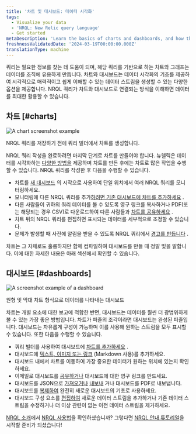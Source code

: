 ```yaml
---
title: '차트 및 대시보드: 데이터 시각화'
tags:
  - Visualize your data
  - 'NRQL: New Relic query language'
  - Get started
metaDescription: 'Learn the basics of charts and dashboards, and how they relate to NRQL.'
freshnessValidatedDate: '2024-03-19T00:00:00.000Z'
translationType: machine
---
```




쿼리는 필요한 정보를 찾는 데 도움이 되며, 해당 쿼리를 기반으로 하는 차트와 그래프는 데이터를 조직에 유용하게 만듭니다. 차트와 대시보드는 데이터 시각화의 기초를 제공하여 시각적으로 매력적이고 쉽게 이해할 수 있는 데이터 스트림을 생성할 수 있는 다양한 옵션을 제공합니다. NRQL 쿼리가 차트와 대시보드로 연결되는 방식을 이해하면 데이터를 최대한 활용할 수 있습니다.

## 차트 [#charts]

<img
  title="A chart screenshot example"
  alt="A chart screenshot example "
  src={chartsChartUi}
/>

<figcaption>
  NRQL 쿼리를 저장하기 전에 쿼리 빌더에서 차트를 생성합니다.
</figcaption>

NRQL 쿼리 작성을 완료하려면 마지막 단계로 차트를 만들어야 합니다. 뉴렐릭은 데이터를 시각화하는 [다양한 방법을](/docs/query-your-data/explore-query-data/use-charts/chart-types) 제공하며 차트를 만든 후에는 차트로 많은 작업을 수행할 수 있습니다. NRQL 쿼리를 작성한 후 다음을 수행할 수 있습니다.

* 차트를 [새 대시보드](/docs/query-your-data/explore-query-data/dashboards/introduction-dashboards#dashboards-create) 의 시작으로 사용하여 단일 위치에서 여러 NRQL 쿼리를 모니터링하세요.
* 모니터링에 다른 NRQL 쿼리를 추가[하려면 기존 대시보드에 차트를 추가하세요](/docs/query-your-data/explore-query-data/dashboards/manage-your-dashboard/#add-pages-edit) .
* 다른 사람들이 귀하의 쿼리 데이터를 볼 수 있도록 영구 링크를 복사하거나 PDF(또는 해당되는 경우 CSV)로 다운로드하여 다른 사람들과 [차트를 공유하세요](/docs/query-your-data/explore-query-data/use-charts/use-your-charts#share-charts) .
* 차트 뒤의 NRQL 쿼리를 편집하면 표시되는 데이터를 세부적으로 조정할 수 있습니다.
* 문제가 발생할 때 사전에 알림을 받을 수 있도록 NRQL 쿼리에서 [경고를 만듭니다](/docs/alerts-applied-intelligence/new-relic-alerts/get-started/your-first-nrql-condition#create-simple-alert) .

차트는 그 자체로도 훌륭하지만 함께 컴파일하여 대시보드를 만들 때 정말 빛을 발합니다. 이에 대한 자세한 내용은 아래 섹션에서 확인할 수 있습니다.

## 대시보드 [#dashboards]

<img
  title="Dashboard screenshot.png"
  alt="A screenshot example of a dashboard"
  src={dashboardsDashboardUi}
/>

<figcaption>
  원형 및 막대 차트 형식으로 데이터를 나타내는 대시보드
</figcaption>

차트는 개별 요소에 대한 보고에 적합한 반면, 대시보드는 데이터를 훨씬 더 광범위하게 볼 수 있는 가장 좋은 방법입니다. 차트가 퍼즐의 조각이라면 대시보드는 완성된 퍼즐입니다. 대시보드는 자유롭게 구성이 가능하며 이를 사용해 원하는 스트림을 모두 표시할 수 있습니다. 또한 다음을 수행할 수 있습니다.

* 쿼리 빌더를 사용하여 대시보드에 [차트를 추가하세요](/docs/query-your-data/explore-query-data/dashboards/manage-your-dashboard#dash-create-chart) .
* 대시보드에 [텍스트, 이미지 또는 링크](/docs/query-your-data/explore-query-data/dashboards/manage-your-dashboard#markdown) (Markdown 사용)를 추가하세요.
* 대시보드 내에서 차트를 이동하여 가장 중요한 데이터가 원하는 위치에 있는지 확인하세요.
* 이메일로 대시보드를 [공유하거나](/docs/query-your-data/explore-query-data/dashboards/dashboards-charts-import-export-data#dashboards) 대시보드에 대한 영구 링크를 만드세요.
* 대시보드를 JSON으로 [가져오거나](/docs/query-your-data/explore-query-data/dashboards/introduction-dashboards/#dashboards-import) [내보내](/docs/query-your-data/explore-query-data/dashboards/manage-your-dashboard#dash-json) 거나 대시보드를 PDF로 내보냅니다.
* 대시보드를 [복제하여](/docs/query-your-data/explore-query-data/dashboards/manage-your-dashboard#dash-clone) 완전히 새로운 대시보드의 기초로 사용하세요.
* 대시보드 구성 요소를 [편집하여](/docs/query-your-data/explore-query-data/dashboards/manage-your-dashboard#add-pages-edit) 새로운 데이터 스트림을 추가하거나 기존 데이터 스트림을 수정하거나 더 이상 관련이 없는 이전 데이터 스트림을 제거하세요.

[NRQL 소개](/docs/query-your-data/nrql-new-relic-query-language/get-started/introduction-nrql-new-relics-query-language/)에서 [NRQL 사용법](/docs/query-your-data/nrql-new-relic-query-language/get-started/introduction-nrql-how-nrql-works/)을 확인하셨습니까? 그렇다면 [NRQL 안내 튜토리얼](/docs/query-your-data/nrql-new-relic-query-language/get-started/introduction-nrql-tutorial/)을 시작할 준비가 되셨습니다!